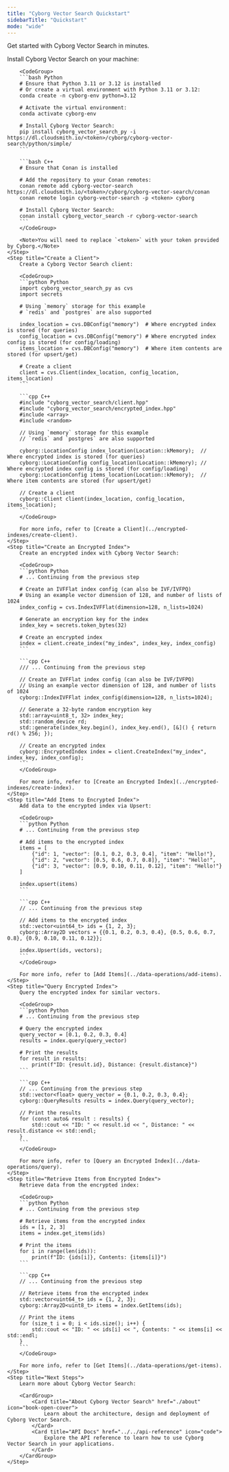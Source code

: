 ```yaml
---
title: "Cyborg Vector Search Quickstart"
sidebarTitle: "Quickstart"
mode: "wide"
---
```


Get started with Cyborg Vector Search in minutes.

<Steps>
    <Step title="Install Cyborg Vector Search">
        Install Cyborg Vector Search on your machine:

        <CodeGroup>
        ```bash Python
        # Ensure that Python 3.11 or 3.12 is installed
        # Or create a virtual environment with Python 3.11 or 3.12:
        conda create -n cyborg-env python=3.12

        # Activate the virtual environment:
        conda activate cyborg-env

        # Install Cyborg Vector Search:
        pip install cyborg_vector_search_py -i https://dl.cloudsmith.io/<token>/cyborg/cyborg-vector-search/python/simple/
        ```

        ```bash C++
        # Ensure that Conan is installed

        # Add the repository to your Conan remotes:
        conan remote add cyborg-vector-search https://dl.cloudsmith.io/<token>/cyborg/cyborg-vector-search/conan
        conan remote login cyborg-vector-search -p <token> cyborg

        # Install Cyborg Vector Search:
        conan install cyborg_vector_search -r cyborg-vector-search
        ```
        </CodeGroup>

        <Note>You will need to replace `<token>` with your token provided by Cyborg.</Note>
    </Step>
    <Step title="Create a Client">
        Create a Cyborg Vector Search client:

        <CodeGroup>
        ```python Python
        import cyborg_vector_search_py as cvs
        import secrets

        # Using `memory` storage for this example
        # `redis` and `postgres` are also supported
        
        index_location = cvs.DBConfig("memory")  # Where encrypted index is stored (for queries)
        config_location = cvs.DBConfig("memory") # Where encrypted index config is stored (for config/loading)
        items_location = cvs.DBConfig("memory")  # Where item contents are stored (for upsert/get)

        # Create a client
        client = cvs.Client(index_location, config_location, items_location)
        ```

        ```cpp C++
        #include "cyborg_vector_search/client.hpp"
        #include "cyborg_vector_search/encrypted_index.hpp"
        #include <array>
        #include <random>

        // Using `memory` storage for this example
        // `redis` and `postgres` are also supported

        cyborg::LocationConfig index_location(Location::kMemory);  // Where encrypted index is stored (for queries)
        cyborg::LocationConfig config_location(Location::kMemory); // Where encrypted index config is stored (for config/loading)
        cyborg::LocationConfig items_location(Location::kMemory);  // Where item contents are stored (for upsert/get)

        // Create a client
        cyborg::Client client(index_location, config_location, items_location);
        ```
        </CodeGroup>

        For more info, refer to [Create a Client](../encrypted-indexes/create-client).
    </Step>
    <Step title="Create an Encrypted Index">
        Create an encrypted index with Cyborg Vector Search:

        <CodeGroup>
        ```python Python
        # ... Continuing from the previous step
        
        # Create an IVFFlat index config (can also be IVF/IVFPQ)
        # Using an example vector dimension of 128, and number of lists of 1024
        index_config = cvs.IndexIVFFlat(dimension=128, n_lists=1024)

        # Generate an encryption key for the index
        index_key = secrets.token_bytes(32)

        # Create an encrypted index
        index = client.create_index("my_index", index_key, index_config)
        ```

        ```cpp C++
        /// ... Continuing from the previous step

        // Create an IVFFlat index config (can also be IVF/IVFPQ)
        // Using an example vector dimension of 128, and number of lists of 1024
        cyborg::IndexIVFFlat index_config(dimension=128, n_lists=1024);

        // Generate a 32-byte random encryption key
        std::array<uint8_t, 32> index_key;
        std::random_device rd;
        std::generate(index_key.begin(), index_key.end(), [&]() { return rd() % 256; });

        // Create an encrypted index
        cyborg::EncryptedIndex index = client.CreateIndex("my_index", index_key, index_config);
        ```
        </CodeGroup>

        For more info, refer to [Create an Encrypted Index](../encrypted-indexes/create-index).
    </Step>
    <Step title="Add Items to Encrypted Index">
        Add data to the encrypted index via Upsert:

        <CodeGroup>
        ```python Python
        # ... Continuing from the previous step

        # Add items to the encrypted index
        items = [
            {"id": 1, "vector": [0.1, 0.2, 0.3, 0.4], "item": "Hello!"},
            {"id": 2, "vector": [0.5, 0.6, 0.7, 0.8]}, "item": "Hello!",
            {"id": 3, "vector": [0.9, 0.10, 0.11, 0.12], "item": "Hello!"}
        ]

        index.upsert(items)
        ```

        ```cpp C++
        // ... Continuing from the previous step

        // Add items to the encrypted index
        std::vector<uint64_t> ids = {1, 2, 3};
        cyborg::Array2D vectors = {{0.1, 0.2, 0.3, 0.4}, {0.5, 0.6, 0.7, 0.8}, {0.9, 0.10, 0.11, 0.12}};

        index.Upsert(ids, vectors);
        ```
        </CodeGroup>

        For more info, refer to [Add Items](../data-operations/add-items).
    </Step>
    <Step title="Query Encrypted Index">
        Query the encrypted index for similar vectors.

        <CodeGroup>
        ```python Python
        # ... Continuing from the previous step

        # Query the encrypted index
        query_vector = [0.1, 0.2, 0.3, 0.4]
        results = index.query(query_vector)

        # Print the results
        for result in results:
            print(f"ID: {result.id}, Distance: {result.distance}")
        ```

        ```cpp C++
        // ... Continuing from the previous step
        std::vector<float> query_vector = {0.1, 0.2, 0.3, 0.4};
        cyborg::QueryResults results = index.Query(query_vector);

        // Print the results
        for (const auto& result : results) {
            std::cout << "ID: " << result.id << ", Distance: " << result.distance << std::endl;
        }
        ```
        </CodeGroup>

        For more info, refer to [Query an Encrypted Index](../data-operations/query).
    </Step>
    <Step title="Retrieve Items from Encrypted Index">
        Retrieve data from the encrypted index:

        <CodeGroup>
        ```python Python
        # ... Continuing from the previous step

        # Retrieve items from the encrypted index
        ids = [1, 2, 3]
        items = index.get_items(ids)

        # Print the items
        for i in range(len(ids)):
            print(f"ID: {ids[i]}, Contents: {items[i]}")
        ```

        ```cpp C++
        // ... Continuing from the previous step

        // Retrieve items from the encrypted index
        std::vector<uint64_t> ids = {1, 2, 3};
        cyborg::Array2D<uint8_t> items = index.GetItems(ids);

        // Print the items
        for (size_t i = 0; i < ids.size(); i++) {
            std::cout << "ID: " << ids[i] << ", Contents: " << items[i] << std::endl;
        }
        ```
        </CodeGroup>

        For more info, refer to [Get Items](../data-operations/get-items).
    </Step>
    <Step title="Next Steps">
        Learn more about Cyborg Vector Search:

        <CardGroup>
            <Card title="About Cyborg Vector Search" href="./about" icon="book-open-cover">
                Learn about the architecture, design and deployment of Cyborg Vector Search.
            </Card>
            <Card title="API Docs" href="../../api-reference" icon="code">
                Explore the API reference to learn how to use Cyborg Vector Search in your applications.
            </Card>
        </CardGroup>
    </Step>
</Steps>
